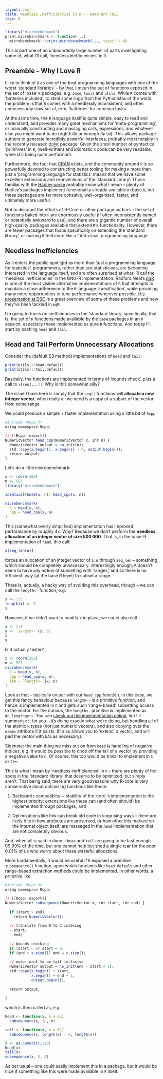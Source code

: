 ```yaml
---
layout: post
title: Needless Inefficiencies in R -- Head and Tail
tags: R
---
```


```r
library("microbenchmark")
print.microbenchmark <- function(...)
  microbenchmark:::print.microbenchmark(..., signif = 4)
```

This is part one of an unboundedly large number of parts
investigating some of, what I'll call,
'needless inefficiencies' in `R`.

## Preamble -- Why I Love R

I like to think of `R` as one of the best programming
languages with one of the worst 'standard libraries' --
by that, I mean the set of functions exposed in the set of
'base' `R` packages, e.g. `base`, `tools` and `utils`. While
`R` comes with 'batteries included', to steal some lingo
from the Pythonistas of the world, the problem is that `R`
comes with a needlessly inconsistent, and often
unnecessarily slow set of, erm, 'batteries' for common
tasks.

At the same time, the `R` language itself is quite simple,
easy to read and understand, and provides many great
mechanisms for 'meta-programming', or manually constructing
and massaging calls, expressions, and whatever else you
might want to do (rightfully or wrongfully so). This allows
package authors to generate incredibly powerful interfaces,
probably most notably in the recently released
[dplyr](http://cran.r-project.org/web/packages/dplyr/index.html)
package. Given the small number of syntactical 'primitives'
in `R`, (well-written) and idiomatic `R` code can be very
readable, while still being quite performant.

Furthermore, the fact that [CRAN](http://cran.r-project.org/)
exists, and the community around `R` is so powerfully devoted to
constructing better tooling for making `R` more than just a
'programming language for statistics' means that we have
some excellent extensions and re-inventions of the 'standard
library'. Those familiar with the
[Hadley-verse](http://blog.datascienceretreat.com/)
probably know what I mean -- plenty of Hadley's packages
implement functionality already available in base `R`, but
these packages are far more cohesive, well-organized,
faster, and ultimately more useful.

Not to discount the efforts of R-Core or other package
authors -- the set of functions baked into `R` are
enormously useful (if often inconsistently named or
potentially awkward to use), and there are a gigantic number of
overall high quality packages available that extend
`R`'s functionality. However, there
are fewer packages that focus specifically on extending the
'standard library', or making `R` feel more like a
'first-class' programming language.

## Needless Inefficiencies

As `R` enters the public spotlight as more than 'just a 
programming language for statistics', programmers, rather
than just statisticians, are becoming interested in the
language itself, and are often surprised at what I'll call
the 'needless inefficiencies' in the GNU-R implementation.
Radford Neal's [pqR](http://www.pqr-project.org/) is
one of the most visible alternative implementations of `R`
that attempts to maintain a close adherence to the
`R` language 'specification', while providing many more
opportunities to tune performance wherever possible.
[His presentation at DSC](http://www.cs.utoronto.ca/~radford/ftp/pqR-dsc.pdf)
is a great overview of some of these problems and how they've
been tackled in `pqR`.

I'm going to focus on inefficiencies in the 'standard library'
specifically; that is, the set of `R` functions made available
by the `base` packages in an `R` session, especially those
implemented as pure `R` functions. And today I'll start by
bashing `head` and `tail`.

## Head and Tail Perform Unnecessary Allocations

Consider the (default S3 method) implementations of
`head` and `tail`:

```r
print(utils:::head.default)
print(utils:::tail.default)
```

Basically, the functions are implemented in terms of
'bounds check', plus a call to `x[seq(...)]`. Why is this
somewhat silly?

The issue I have here is simply that the `seq()` functions
will **allocate a new integer vector**, when really all
we need is a copy of a subset of the vector from some range.

We could produce a simple + faster implementation using
a little bit of `Rcpp`:

```r
#include <Rcpp.h>
using namespace Rcpp;

// [[Rcpp::export]]
NumericVector head_cpp(NumericVector x, int n) {
  NumericVector output = no_init(n);
  std::copy(x.begin(), x.begin() + n, output.begin());
  return output;
}
```

Let's do a little microbenchmark:

```r
x <- rnorm(1E6)
n <- 5E5
library("microbenchmark")

identical(head(x, n), head_cpp(x, n))

microbenchmark(
  R = head(x, n),
  cpp = head_cpp(x, n)
)
```

This (somewhat overly simplified) implementation has
improved performance by roughly 4x. Why? Because we don't
perform the **needless allocation of an integer vector of
size 500 000**. That is, in the base-R implementation of
`head`, this call:

```r
x[seq_len(n)]
```

forces an allocation of an integer vector of `1:n` through
`seq_len` -- something which should be completely
unnecessary. Interestingly enough, `R` doesn't seem to have
any notion of subsetting with 'ranges', and so there is
no 'efficient' way (at the base R level) to subset a
range.

There is, actually, a hacky way of avoiding this overhead,
though -- we can call the `length<-` function, e.g.

```r
x <- 1:5
length(x) <- 3
x
```

However, if we didn't want to modify `x` in place, we could
also call

```r
x <- 1:5
y <- `length<-`(x, 3)
x
y
```

Is it actually faster?

```r
x <- rnorm(1E6)
n <- 5E5
microbenchmark(
  R = head(x, n),
  Cpp = head_cpp(x, n),
  len = `length<-`(x, n)
)
```

Look at that -- basically on par with our `head_cpp`
function. In this case, we get this fancy behaviour
because `length<-` is a primitive function, and hence is
implemented in `C` and gets such 'range-based' subsetting
access to the vector. For the curious, the `length<-`
primitive is implemented as `do_lengthgets`. You can
[check out the implementation online](https://github.com/wch/r-source/blob/cf829c12299b8571cd67e9d8aae88ac31450c73c/src/main/builtin.c#L780-L875),
but I'll summarise it for you -- it's doing exactly what
we're doing, but handling all of the atomic `R` types
(not just numeric vectors), and also copying over the `names`
attribute if it exists. (It also allows you to 'extend'
a vector, and will pad the vector with `NA`s as necessary).

Sidenote: the main thing we miss out on from `head` is handling
of negative indices; e.g. it would be possible to chop off
the tail of a vector by providing a negative value to `n`.
Of course, this too would be trivial to implement in `C`
or `C++`.

This is what I mean by 'needless inefficiencies' in `R` --
there are plenty of hot spots in the 'standard library' that
deserve to be optimized, but simply aren't. That being said,
there are very good reasons why R-core is very conservative
about optimizing functions like these:

1. Backwards compatiblity + stability of the 'core' `R`
   implementation is the highest priority; extensions like
   these can (and often should) be implemented through
   packages, and
   
2. Optimizations like this can break old code in surprising
   ways -- there are likely bits in how attributes are
   preserved, or how other bits marked on the internal
   object itself, are massaged in the `head` implementation
   that are not completely obvious.

And, when all is said in done -- `head` and `tail` are going
to be fast enough 99.99% of the time, but one cannot help
but shed a single tear for the poor 0.01% of us who worry
about these wasteful allocations.

More fundamentally, it would be useful if `R` exposed a
primitive `subsequence()` function, upon which functions like
`head.default` and other range-based extraction
methods could be implemented. In other words, a primitive
like:

```r
#include <Rcpp.h>
using namespace Rcpp;

// [[Rcpp::export]]
NumericVector subsequence(NumericVector x, int start, int end) {
  
  if (start > end)
    return NumericVector();
  
  // translate from R to C indexing
  --start;
  --end;
  
  // bounds checking
  if (start < 0) start = 0;
  if (end > x.size()) end = x.size();
  
  // note: want to be tail inclusive
  NumericVector output = no_init(end - start + 1);
  std::copy(x.begin() + start,
            x.begin() + end + 1,
            output.begin());
  
  return output;
            
}
```

which is then called as, e.g.

```r
head <- function(x, n = 6L)
  subsequence(x, 1L, n)

tail <- function(x, n = 6L)
  subsequence(x, length(x) - n, length(x))

x <- as.numeric(1:10)
head(x)
tail(x)
subsequence(x, 5, 8)
```

As per usual -- one could easily implement this in a
package, but it would be nice if something like this were
made available in `R` itself.

